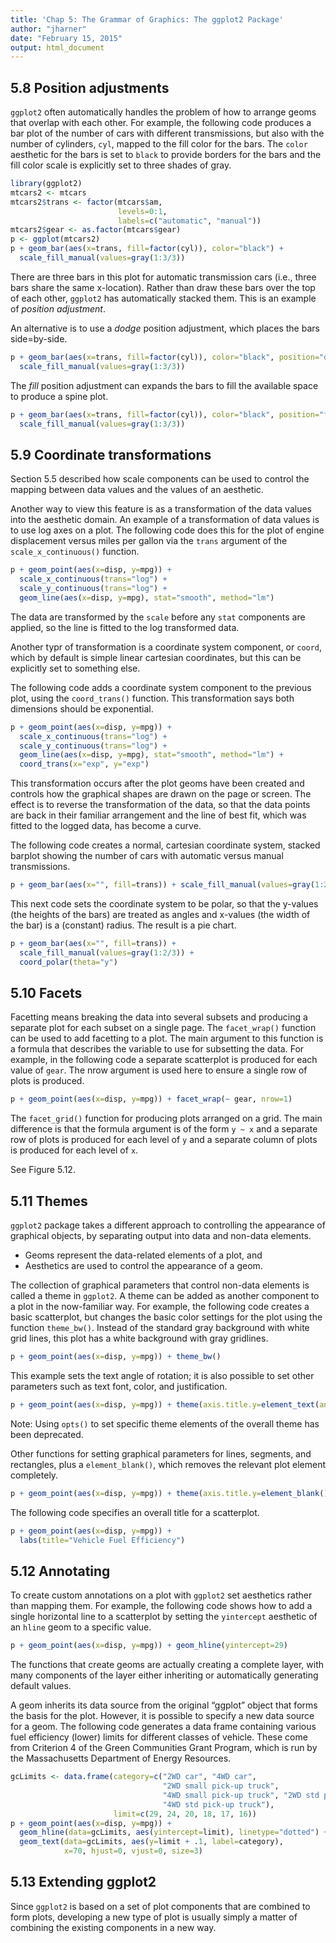 ```yaml
---
title: 'Chap 5: The Grammar of Graphics: The ggplot2 Package'
author: "jharner"
date: "February 15, 2015"
output: html_document
---
```


## 5.8 Position adjustments

`ggplot2` often automatically handles the problem of how to arrange geoms that overlap with each other. For example, the following code produces a bar plot of the number of cars with different transmissions, but also with the number of cylinders, `cyl`, mapped to the fill color for the bars. The `color` aesthetic for the bars is set to `black` to provide borders for the bars and the fill color scale is explicitly set to three shades of gray.
```r
library(ggplot2)
mtcars2 <- mtcars
mtcars2$trans <- factor(mtcars$am,
                        levels=0:1, 
                        labels=c("automatic", "manual"))
mtcars2$gear <- as.factor(mtcars$gear)
p <- ggplot(mtcars2)
p + geom_bar(aes(x=trans, fill=factor(cyl)), color="black") +
  scale_fill_manual(values=gray(1:3/3))
```

There are three bars in this plot for automatic transmission cars (i.e., three bars share the same x-location). Rather than draw these bars over the top of each other, `ggplot2` has automatically stacked them. This is an example of *position adjustment*.

An alternative is to use a *dodge* position adjustment, which places the bars side=by-side.
```r
p + geom_bar(aes(x=trans, fill=factor(cyl)), color="black", position="dodge") +
  scale_fill_manual(values=gray(1:3/3))
```

The *fill* position adjustment can expands the bars to fill the available space to produce a spine plot.
```r
p + geom_bar(aes(x=trans, fill=factor(cyl)), color="black", position="fill") +
  scale_fill_manual(values=gray(1:3/3))
```

## 5.9 Coordinate transformations

Section 5.5 described how scale components can be used to control the mapping between data values and the values of an aesthetic.

Another way to view this feature is as a transformation of the data values into the aesthetic domain. An example of a transformation of data values is to use log axes on a plot. The following code does this for the plot of engine displacement versus miles per gallon via the `trans` argument of the `scale_x_continuous()` function.
```r
p + geom_point(aes(x=disp, y=mpg)) +
  scale_x_continuous(trans="log") +
  scale_y_continuous(trans="log") +
  geom_line(aes(x=disp, y=mpg), stat="smooth", method="lm")
```

The data are transformed by the `scale` before any `stat` components are applied, so the line is fitted to the log transformed data.

Another typr of transformation is a coordinate system component, or `coord`, which by default is simple linear cartesian coordinates, but this can be explicitly set to something else.

The following code adds a coordinate system component to the previous plot, using the `coord_trans()` function. This transformation says both dimensions should be exponential.
```r
p + geom_point(aes(x=disp, y=mpg)) +
  scale_x_continuous(trans="log") +
  scale_y_continuous(trans="log") +
  geom_line(aes(x=disp, y=mpg), stat="smooth", method="lm") +
  coord_trans(x="exp", y="exp")
```

This transformation occurs after the plot geoms have been created and controls how the graphical shapes are drawn on the page or screen. The effect is to reverse the transformation of the data, so that the data points are back in their familiar arrangement and the line of best fit, which was fitted to the logged data, has become a curve.

The following code creates a normal, cartesian coordinate system, stacked barplot showing the number of cars with automatic versus manual transmissions.
```r
p + geom_bar(aes(x="", fill=trans)) + scale_fill_manual(values=gray(1:2/3))
```

This next code sets the coordinate system to be polar, so that the y-values (the heights of the bars) are treated as angles and x-values (the width of the bar) is a (constant) radius. The result is a pie chart.
```r
p + geom_bar(aes(x="", fill=trans)) +
  scale_fill_manual(values=gray(1:2/3)) +
  coord_polar(theta="y")
```

## 5.10 Facets

Facetting means breaking the data into several subsets and producing a separate plot for each subset on a single page. The `facet_wrap()` function can be used to add facetting to a plot. The main argument to this function is a formula that describes the variable to use for subsetting the data. For example, in the following code a separate scatterplot is produced for each value of `gear`. The nrow argument is used here to ensure a single row of plots is produced.
```r
p + geom_point(aes(x=disp, y=mpg)) + facet_wrap(~ gear, nrow=1)
```

The `facet_grid()` function for producing plots arranged on a grid. The main difference is that the formula argument is of the form `y ~ x` and a separate row of plots is produced for each level of `y` and a separate column of plots is produced for each level of `x`.

See Figure 5.12.

## 5.11 Themes

`ggplot2` package takes a different approach to controlling the appearance of graphical objects, by separating output into data and non-data elements.

* Geoms represent the data-related elements of a plot, and
* Aesthetics are used to control the appearance of a geom.

The collection of graphical parameters that control non-data elements is called a theme in `ggplot2`. A theme can be added as another component to a plot in the now-familiar way. For example, the following code creates a basic scatterplot, but changes the basic color settings for the plot using the function `theme_bw()`. Instead of the standard gray background with white grid lines, this plot has a white background with gray gridlines.
```r
p + geom_point(aes(x=disp, y=mpg)) + theme_bw()
```

This example sets the text angle of rotation; it is also possible to set other parameters such as text font, color, and justification.
```r
p + geom_point(aes(x=disp, y=mpg)) + theme(axis.title.y=element_text(angle=0))
```
Note: Using `opts()` to set specific theme elements of the overall theme has been deprecated.

Other functions for setting graphical parameters for lines, segments, and rectangles, plus a `element_blank()`, which removes the relevant plot element completely.
```r
p + geom_point(aes(x=disp, y=mpg)) + theme(axis.title.y=element_blank())
```

The following code specifies an overall title for a scatterplot.
```r
p + geom_point(aes(x=disp, y=mpg)) +
  labs(title="Vehicle Fuel Efficiency")
```

## 5.12 Annotating

To create custom annotations on a plot with `ggplot2` set aesthetics rather than mapping them. For example, the following code shows how to add a single horizontal line to a scatterplot by setting the `yintercept` aesthetic of an `hline` geom to a specific value.
```r
p + geom_point(aes(x=disp, y=mpg)) + geom_hline(yintercept=29)
```

The functions that create geoms are actually creating a complete layer, with many components of the layer either inheriting or automatically generating default values.

A geom inherits its data source from the original "ggplot" object that forms the basis for the plot. However, it is possible to specify a new data source for a geom. The following code generates a data frame containing various fuel efficiency (lower) limits for different classes of vehicle. These come from Criterion 4 of the Green Communities Grant Program, which is run by the Massachusetts Department of Energy Resources.
```r
gcLimits <- data.frame(category=c("2WD car", "4WD car",
                                  "2WD small pick-up truck",
                                  "4WD small pick-up truck", "2WD std pick-up truck",
                                  "4WD std pick-up truck"),
                       limit=c(29, 24, 20, 18, 17, 16))
p + geom_point(aes(x=disp, y=mpg)) +
  geom_hline(data=gcLimits, aes(yintercept=limit), linetype="dotted") +
  geom_text(data=gcLimits, aes(y=limit + .1, label=category),
            x=70, hjust=0, vjust=0, size=3)
```

## 5.13 Extending ggplot2

Since `ggplot2` is based on a set of plot components that are combined to form plots, developing a new type of plot is usually simply a matter of combining the existing components in a new way.







